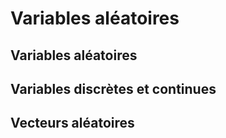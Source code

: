 # Variables aléatoires

## Variables aléatoires

## Variables discrètes et continues

## Vecteurs aléatoires
